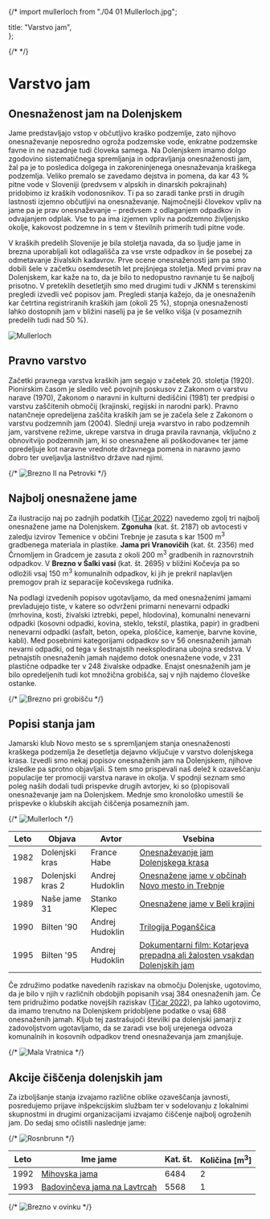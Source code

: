 {/* import mullerloch from "./04 01 Mullerloch.jpg";

  title: "Varstvo jam",  
};


{/* <TableOfContents tableOfContents={tableOfContents} /> */}

# Varstvo jam

## Onesnaženost jam na Dolenjskem

Jame predstavljajo vstop v občutljivo kraško podzemlje, zato njihovo onesnaževanje neposredno ogroža podzemske vode, enkratne podzemske favne in ne nazadnje tudi človeka samega. Na Dolenjskem imamo dolgo zgodovino sistematičnega spremljanja in odpravljanja onesnaženosti jam, žal pa je to posledica dolgega in zakoreninjenega onesnaževanja kraškega podzemlja. Veliko premalo se zavedamo dejstva in pomena, da kar 43 % pitne vode v Sloveniji (predvsem v alpskih in dinarskih pokrajinah) pridobimo iz kraških vodonosnikov. Ti pa so zaradi tanke prsti in drugih lastnosti izjemno občutljivi na onesnaževanje. Najmočnejši človekov vpliv na jame pa je prav onesnaževanje – predvsem z odlaganjem odpadkov in odvajanjem odplak. Vse to pa ima izjemen vpliv na podzemno življenjsko okolje, kakovost podzemne in s tem v številnih primerih tudi pitne vode.

V kraških predelih Slovenije je bila stoletja navada, da so ljudje jame in brezna uporabljali kot odlagališča za vse vrste odpadkov in še posebej za odmetavanje živalskih kadavrov. Prve ocene onesnaženosti jam pa smo dobili šele v začetku osemdesetih let prejšnjega stoletja. Med prvimi prav na Dolenjskem, kar kaže na to, da je bilo to nedopustno ravnanje tu še najbolj prisotno. V preteklih desetletjih smo med drugimi tudi v JKNM s terenskimi pregledi izvedli več popisov jam. Pregledi stanja kažejo, da je onesnaženih kar četrtina registriranih kraških jam (okoli 25 %), stopnja onesnaženosti lahko dostopnih jam v bližini naselij pa je še veliko višja (v posameznih predelih tudi nad 50 %).

<Image
  src="varstvo/mullerloch.jpg"
  alt="Mullerloch"
  caption="Grozljiva podoba zgolj ene od skoraj 700 onesnaženih jam na Dolenjskem. Foto Tomaž Grdin"
/>

## Pravno varstvo

Začetki pravnega varstva kraških jam segajo v začetek 20. stoletja (1920). Pionirskim časom je sledilo več povojnih poskusov z Zakonom o varstvu narave (1970), Zakonom o naravni in kulturni dediščini (1981) ter predpisi o varstvu zaščitenih območij (krajinski, regijski in narodni park). Pravno natančneje opredeljena zaščita kraških jam se je začela šele z Zakonom o varstvu podzemnih jam (2004). Slednji ureja »varstvo in rabo podzemnih jam, varstvene režime, ukrepe varstva in druga pravila ravnanja, vključno z obnovitvijo podzemnih jam, ki so onesnažene ali poškodovane« ter jame opredeljuje kot naravne vrednote državnega pomena in naravno javno dobro ter uveljavlja lastništvo države nad njimi.

{/* <Image
  src={brezno_ii_na_petrovki}
  alt="Brezno II na Petrovki"
  caption="Izjemno žalostno je, da v jamah najdemo celo novodobne odpadke. Foto Leopold Bregar"
/> */}

## Najbolj onesnažene jame

Za ilustracijo naj po zadnjih podatkih ([Tičar 2022](https://www.jknm.si/media/DK/DK8_35_Ticar_Onesnazenost_jam_na_Dolenjskem.pdf)) navedemo zgolj tri najbolj onesnažene jame na Dolenjskem. **Zgonuha** (kat. št. 2187) ob avtocesti v zaledju izvirov Temenice v občini Trebnje je zasuta s kar 1500 m<sup>3</sup> gradbenega materiala in plastike. **Jama pri Vranovičih** (kat. št. 2356) med Črnomljem in Gradcem je zasuta z okoli 200 m<sup>3</sup> gradbenih in raznovrstnih odpadkov. V **Brezno v Šalki vasi** (kat. št. 2695) v bližini Kočevja pa so odložili vsaj 150 m<sup>3</sup> komunalnih odpadkov, ki jih je prekril naplavljen premogov prah iz separacije kočevskega rudnika.

Na podlagi izvedenih popisov ugotavljamo, da med onesnaženimi jamami prevladujejo tiste, v katere so odvrženi primarni nenevarni odpadki (mrhovina, kosti, živalski iztrebki, pepel, hlodovina), komunalni nenevarni odpadki (kosovni odpadki, kovina, steklo, tekstil, plastika, papir) in gradbeni nenevarni odpadki (asfalt, beton, opeka, ploščice, kamenje, barvne kovine, kabli). Med posebnimi kategorijami odpadkov so v 56 onesnaženih jamah nevarni odpadki, od tega v šestnajstih neeksplodirana ubojna sredstva. V petnajstih onesnaženih jamah najdemo dotok onesnažene vode, v 231 plastične odpadke ter v 248 živalske odpadke. Enajst onesnaženih jam je bilo opredeljenih tudi kot množična grobišča, saj v njih najdemo človeške ostanke.

{/* <Image
  src={brezno_pri_grobiscu}
  alt="Brezno pri grobišču"
  caption="Sanitarni iznos posmrtnih ostankov iz Brezna 3 pri grobišču. Foto Tomaž Grdin"
/> */}

## Popisi stanja jam

Jamarski klub Novo mesto se s spremljanjem stanja onesnaženosti kraškega podzemlja že desetletja dejavno vključuje v varstvo dolenjskega krasa. Izvedli smo nekaj popisov onesnaženih jam na Dolenjskem, njihove izsledke pa sprotno objavljali. S tem smo prispevali naš delež k ozaveščanju populacije ter promociji varstva narave in okolja. V spodnji seznam smo poleg naših dodali tudi prispevke drugih avtorjev, ki so (p)opisovali onesnaževanje jam na Dolenjskem. Mednje smo kronološko umestili še prispevke o klubskih akcijah čiščenja posameznih jam.

{/* <Image
  src={mullerloch_1}
  alt="Mullerloch"
  caption="Pridne jamarske roke med čiščenjem jame Müllerloch. Foto Tomaž Grdin"
/> */}

| **Leto** | **Objava**       | **Avtor**       | **Vsebina**                                                                                                                                             |
| -------- | ---------------- | --------------- | ------------------------------------------------------------------------------------------------------------------------------------------------------- |
| 1982     | Dolenjski kras   | France Habe     | [Onesnaževanje jam Dolenjskega krasa](https://www.jknm.si/media/DK/DK1_12_Habe_Onesnazevanje_jam_dolenjskega_krasa.pdf)                                 |
| 1987     | Dolenjski kras 2 | Andrej Hudoklin | [Onesnažene jame v občinah Novo mesto in Trebnje](https://www.jknm.si/media/DK/DK2_06_Hudoklin_Onesnazene_jame_v_obcinah_Novo_mesto_in_Trebnje.pdf)     |
| 1989     | Naše jame 31     | Stanko Klepec   | [Onesnažene jame v Beli krajini](https://www.jknm.si/media/pdf/NJ_31_Klepec_Onesnazene.pdf)                                                             |
| 1990     | Bilten '90       | Andrej Hudoklin | [Trilogija Poganščica](https://www.jknm.si/media/pdf/Bilten_90_Hudoklin_Trilogija.pdf)                                                                  |
| 1995     | Bilten '95       | Andrej Hudoklin | [Dokumentarni film: Kotarjeva prepadna ali žalosten vsakdan Dolenjskih jam](https://www.jknm.si/media/pdf/Bilten_95_Hudoklin_Kotarjeva.pdf)             |

Če združimo podatke navedenih raziskav na območju Dolenjske, ugotovimo, da je bilo v njih v različnih obdobjih popisanih vsaj 384 onesnaženih jam. Če tem pridružimo podatke novejših raziskav ([Tičar 2022](https://www.jknm.si/media/DK/DK8_35_Ticar_Onesnazenost_jam_na_Dolenjskem.pdf)), pa lahko ugotovimo, da imamo trenutno na Dolenjskem pridobljene podatke o vsaj 688 onesnaženih jamah. Kljub tej zastrašujoči številki pa dolenjski jamarji z zadovoljstvom ugotavljamo, da se zaradi vse bolj urejenega odvoza komunalnih in kosovnih odpadkov trend onesnaževanja jam zmanjšuje.

{/* <Image
  src={mala_vratnica}
  alt="Mala Vratnica"
  caption="Sortiranje odpadkov po izvleku iz Male Vratnice. Foto Tomaž Bukovec"
/> */}

## Akcije čiščenja dolenjskih jam

Za izboljšanje stanja izvajamo različne oblike ozaveščanja javnosti, posredujemo prijave inšpekcijskim službam ter v sodelovanju z lokalnimi skupnostmi in drugimi organizacijami izvajamo čiščenje najbolj ogroženih jam. Do sedaj smo očistili naslednje jame:

{/* <Image
  src={rosnbrunn}
  alt="Rosnbrunn"
  caption="Nalaganje izvlečenih odpadkov iz Jame nad Rosnbrunnom na Kočevskem. Foto Marko Pršina"
/> */}

| **Leto** | **Ime jame**                                                                                            | **Kat. št.** | **Količina \[m<sup>3</sup>\]** |
| -------- | ------------------------------------------------------------------------------------------------------- | ------------ | ------------------------------ |
| 1992     | [Mihovska jama](https://www.jknm.si/media/Bilten/Bilten_93.pdf)                                         | 6484         | 2                              |
| 1993     | [Badovinčeva jama na Lavtrcah](https://www.jknm.si/media/DK/DK5_07_Tomsic_Ciscenje_onesnazenih_jam.pdf) | 5568         | 1                              |

{/* <Image
  src={brezno_v_ovinku}
  alt="Brezno v ovinku"
  caption="Poln zabojnik raznovrstnih odpadkov iz Brezna v ovinku nad Podhosto. Foto Marko Pršina"
/> */}

